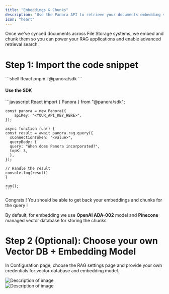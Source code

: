 ```yaml
---
title: "Embeddings & Chunks"
description: "Use the Panora API to retrieve your documents embedding sand chunks for your LLMs."
icon: "heart"
---
```


Once we've synced documents across File Storage systems, we embed and chunk them so you can power your RAG applications and enable advanced retrieval search.

# Step 1: Import the code snippet

<CodeGroup>
    ```shell React
    pnpm i @panora/sdk
    ```
</CodeGroup>

#### Use the SDK

<CodeGroup>
    ```javascript React
    import { Panora } from "@panora/sdk";

    const panora = new Panora({
        apiKey: "<YOUR_API_KEY_HERE>",
    });

    async function run() {
    const result = await panora.rag.query({
      xConnectionToken: "<value>",
      queryBody: {
      query: "When does Panora incorporated?",
      topK: 3,
      },
    });
    
    // Handle the result
    console.log(result)
    }

    run();
    ```
</CodeGroup>

Congrats ! You should be able to get back your embeddings and chunks for the query !

By default, for embedding we use **OpenAI ADA-002** model and **Pinecone** managed vector database for storing the chunks.

# Step 2 (Optional): Choose your own Vector DB + Embedding Model
 
In Configuration page, choose the RAG settings page and provide your own credentials for vector database and embedding model.

<Frame>
  <img src="/images/cohere.png" alt="Description of image" />
</Frame>
<br/>
<Frame>
  <img src="/images/chroma.png" alt="Description of image" />
</Frame>
